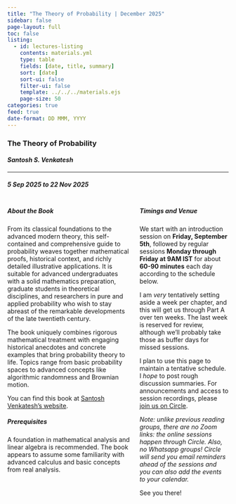 ```yaml
---
title: "The Theory of Probability | December 2025"
sidebar: false
page-layout: full
toc: false
listing:
  - id: lectures-listing
    contents: materials.yml
    type: table
    fields: [date, title, summary]
    sort: [date]
    sort-ui: false
    filter-ui: false
    template: ../../../materials.ejs
    page-size: 50
categories: true
feed: true
date-format: DD MMM, YYYY
---
```


### The Theory of Probability

#### _Santosh S. Venkatesh_

---

##### 5 Sep 2025 to 22 Nov 2025

:::: {.columns}

::: {.column width="58%"}
:::{.callout-note icon="false"}
##### About the Book

From its classical foundations to the advanced modern theory, this self-contained and comprehensive guide to probability weaves together mathematical proofs, historical context, and richly detailed illustrative applications. It is suitable for advanced undergraduates with a solid mathematics preparation, graduate students in theoretical disciplines, and researchers in pure and applied probability who wish to stay abreast of the remarkable developments of the late twentieth century.

The book uniquely combines rigorous mathematical treatment with engaging historical anecdotes and concrete examples that bring probability theory to life. Topics range from basic probability spaces to advanced concepts like algorithmic randomness and Brownian motion.

You can find this book at [Santosh Venkatesh's website](https://www.santoshvenkatesh.com/book).
:::

:::{.callout-tip icon="false"}
##### Prerequisites

A foundation in mathematical analysis and linear algebra is recommended. The book appears to assume some familiarity with advanced calculus and basic concepts from real analysis.
:::

:::

::: {.column width="42%"}
:::{.callout-caution icon="false"}
##### Timings and Venue

We start with an introduction session on **Friday, September 5th**, followed by regular sessions **Monday through Friday at 9AM IST** for about **60-90 minutes** each day according to the schedule below.

I am *very* tentatively setting aside a week per chapter, and this will get us through Part A over ten weeks. The last week is reserved for review, although we'll probably take those as buffer days for missed sessions.

I plan to use this page to maintain a tentative schedule. I _hope_ to post rough discussion summaries. For announcements and access to session recordings, please [join us on Circle](https://neeldhara.circle.so/join?invitation_token=687e4ac2248d0be9847e24b5ffc5e2ba2c16e88f-48409c87-50d8-410c-bc6e-7ad9bb711965).


_Note: unlike previous reading groups, there are no Zoom links: the online sessions happen through Circle. Also, no Whatsapp groups! Circle will send you email reminders ahead of the sessions and you can also add the events to your calendar._ 

See you there!
:::
:::
::::

:::{#lectures-listing}
:::
